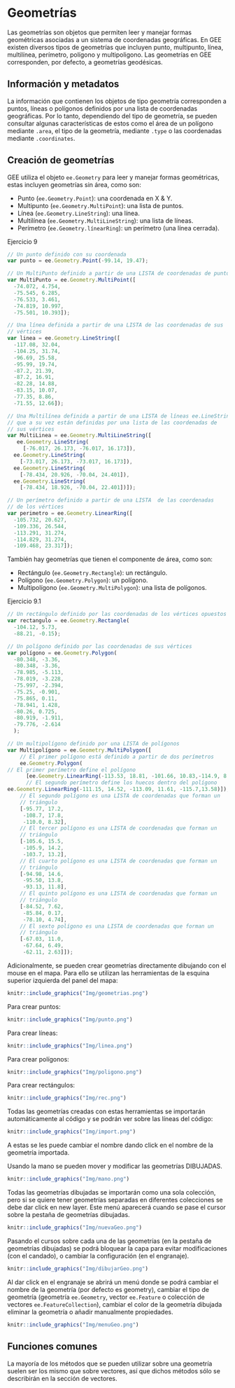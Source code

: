 \newpage
# Geometrías

Las geometrías son objetos que permiten leer y manejar formas geométricas asociadas a un sistema de coordenadas geográficas. En GEE existen diversos tipos de geometrías que incluyen punto, multipunto, línea, multilínea, perímetro, polígono y multipoligono. Las geometrías en GEE corresponden, por defecto, a geometrías geodésicas.

## Información y metadatos

La información que contienen los objetos de tipo geometría corresponden a puntos, líneas o polígonos definidos por una lista de coordenadas geográficas. Por lo tanto, dependiendo del tipo de geometría, se pueden consultar algunas características de estos como el área de un polígono mediante `.area`, el tipo de la geometría, mediante `.type` o las coordenadas mediante `.coordinates`. 

## Creación de geometrías

GEE utiliza el objeto `ee.Geometry` para leer y manejar formas geométricas, estas incluyen geometrías sin área, como son: 

*	Punto (`ee.Geometry.Point`): una coordenada en X & Y.
*	Multipunto (`ee.Geometry.MultiPoint`): una lista de puntos. 
*	Línea (`ee.Geometry.LineString`): una línea. 
*	Multilínea (`ee.Geometry.MultiLineString`): una lista de líneas. 
*	Perímetro (`ee.Geometry.línearRing`): un perímetro (una línea cerrada).

Ejercicio 9

```js
// Un punto definido con su coordenada  
var punto = ee.Geometry.Point(-99.14, 19.47); 

// Un MultiPunto definido a partir de una LISTA de coordenadas de puntos
var MultiPunto = ee.Geometry.MultiPoint([     
  -74.072, 4.754,                              
  -75.545, 6.285,                             
  -76.533, 3.461,
  -74.819, 10.997,
  -75.501, 10.393]);

// Una línea definida a partir de una LISTA de las coordenadas de sus 
// vértices
var linea = ee.Geometry.LineString([ 
  -117.08, 32.04,                    
  -104.25, 31.74,                    
  -96.69, 25.58,
  -95.99, 19.74,
  -87.2, 21.39,
  -87.2, 16.91,
  -82.28, 14.88,
  -83.15, 10.07,
  -77.35, 8.86,
  -71.55, 12.66]); 

// Una Multilínea definida a partir de una LISTA de líneas ee.LineString, 
// que a su vez están definidas por una lista de las coordenadas de
// sus vértices
var MultiLinea = ee.Geometry.MultiLineString([ 
   ee.Geometry.LineString(                     
     [-76.017, 26.173, -76.017, 16.173]),      
  ee.Geometry.LineString(                      
    [-73.017, 26.173, -73.017, 16.173]),       
  ee.Geometry.LineString(                      
    [-78.434, 20.926, -70.04, 24.401]),
  ee.Geometry.LineString(
    [-78.434, 18.926, -70.04, 22.401])]);

// Un perímetro definido a partir de una LISTA  de las coordenadas 
// de los vértices
var perimetro = ee.Geometry.LinearRing([ 
  -105.732, 20.627,                      
  -109.336, 26.544,                      
  -113.291, 31.274,
  -114.829, 31.274,
  -109.468, 23.317]);
```

También hay geometrías que tienen el componente de área, como son:

*	Rectángulo (`ee.Geometry.Rectangle`): un rectángulo.
*	Polígono (`ee.Geometry.Polygon`): un polígono.
*	Multipolígono (`ee.Geometry.MultiPolygon`): una lista de polígonos.

Ejercicio 9.1

```js
// Un rectángulo definido por las coordenadas de los vértices opuestos
var rectangulo = ee.Geometry.Rectangle( 
  -104.12, 5.73,
  -88.21, -0.15); 

// Un polígono definido por las coordenadas de sus vértices
var polígono = ee.Geometry.Polygon( 
  -80.348, -3.36,
  -80.348, -3.36,
  -78.985, -5.113,
  -78.019, -3.228,
  -75.997, -2.394,
  -75.25, -0.901,
  -75.865, 0.11,
  -78.941, 1.428,
  -80.26, 0.725,
  -80.919, -1.911,
  -79.776, -2.614
  );

// Un multipolígono definido por una LISTA de polígonos
var Multipolígono = ee.Geometry.MultiPolygon([
    // El primer polígono está definido a partir de dos perímetros
    ee.Geometry.Polygon(  
// El primer perímetro define el polígono                
      [ee.Geometry.LinearRing(-113.53, 18.81, -101.66, 10.83,-114.9, 8.93),    
      // El segundo perímetro define los huecos dentro del polígono
ee.Geometry.LinearRing(-111.15, 14.52, -113.09, 11.61, -115.7,13.58)]),
    // El segundo polígono es una LISTA de coordenadas que forman un 
    // triángulo
    [-95.77, 17.2,
     -108.7, 17.8,
     -110.0, 8.32],
    // El tercer polígono es una LISTA de coordenadas que forman un 
    // triángulo
    [-105.6, 15.5,                
     -105.9, 14.2,
     -103.7, 13.2],
    // El cuarto polígono es una LISTA de coordenadas que forman un 
    // triángulo
    [-94.98, 14.6,         
     -95.50, 13.8,
     -93.13, 11.8],
    // El quinto polígono es una LISTA de coordenadas que forman un 
    // triángulo
    [-84.52, 7.62,         
     -85.84, 0.17,
     -78.10, 4.74],
    // El sexto polígono es una LISTA de coordenadas que forman un 
    // triángulo
    [-67.03, 11.0,         
     -67.64, 6.49,
     -62.11, 2.63]]);
```

Adicionalmente, se pueden crear geometrías directamente dibujando con el mouse en el mapa. Para ello se utilizan las herramientas de la esquina superior izquierda del panel del mapa:

```r
knitr::include_graphics("Img/geometrias.png")
```

Para crear puntos: 
```r
knitr::include_graphics("Img/punto.png")
```

Para crear líneas: 
```r
knitr::include_graphics("Img/linea.png")
```

Para crear polígonos: 
```r
knitr::include_graphics("Img/poligono.png")
```

Para crear rectángulos: 
```r
knitr::include_graphics("Img/rec.png")
```

Todas las geometrías creadas con estas herramientas se importarán automáticamente al código y se podrán ver sobre las líneas del código:

```r
knitr::include_graphics("Img/import.png")
```

A estas se les puede cambiar el nombre dando click en el nombre de la geometría importada.

Usando la mano se pueden mover y modificar las geometrías DIBUJADAS.

```r
knitr::include_graphics("Img/mano.png")
```

Todas las geometrías dibujadas se importarán como una sola colección, pero si se quiere tener geometrías separadas en diferentes colecciones se debe dar click en new layer. Este menú aparecerá cuando se pase el cursor sobre la pestaña de geometrías dibujadas.

```r
knitr::include_graphics("Img/nuevaGeo.png")
```

Pasando el cursos sobre cada una de las geometrías (en la pestaña de geometrías dibujadas) se podrá bloquear la capa para evitar modificaciones (con el candado), o cambiar la configuración (en el engranaje).

```r
knitr::include_graphics("Img/dibujarGeo.png")
```

Al dar click en el engranaje se abrirá un menú donde se podrá cambiar el nombre de la geometría (por defecto es geometry), cambiar el tipo de geometría (geometría `ee.Geometry`, vector `ee.Feature` o colección de vectores `ee.FeatureCollection`), cambiar el color de la geometría dibujada eliminar la geometría o añadir manualmente propiedades.

```r
knitr::include_graphics("Img/menuGeo.png")
```

## Funciones comunes

La mayoría de los métodos que se pueden utilizar sobre una geometría suelen ser los mismo que sobre vectores, así que dichos métodos sólo se describirán en la sección de vectores.
